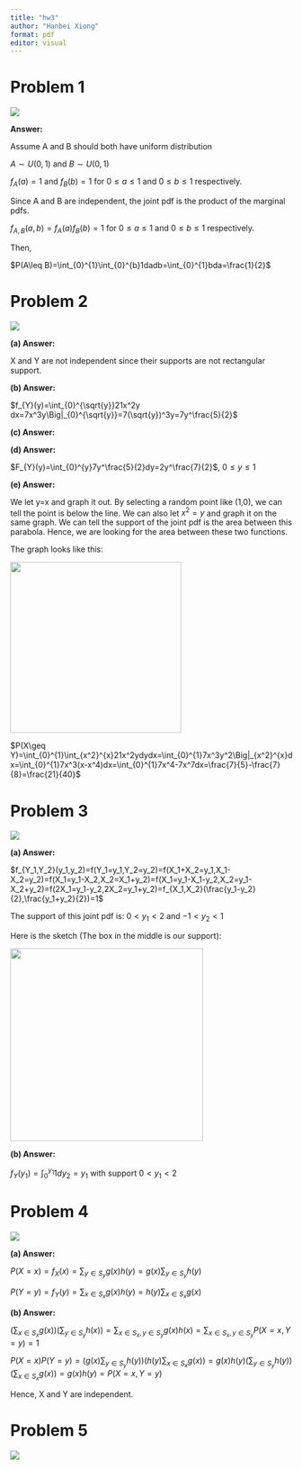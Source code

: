 ```yaml
---
title: "hw3"
author: "Hanbei Xiong"
format: pdf
editor: visual
---
```


# Problem 1

![](images/WeChatc3063296176c7f79bfe5d0c2824824cb.png)

**Answer:**

Assume A and B should both have uniform distribution

$A\sim U(0,1)$ and $B\sim U(0,1)$

$f_{A}(a)=1$ and $f_{B}(b)=1$ for $0\leq a \leq 1$ and $0\leq b \leq 1$ respectively.

Since A and B are independent, the joint pdf is the product of the marginal pdfs.

$f_{A,B}(a,b)=f_{A}(a)f_{B}(b)=1$ for $0\leq a \leq 1$ and $0\leq b \leq 1$ respectively.

Then,

$P(A\leq B)=\int_{0}^{1}\int_{0}^{b}1dadb=\int_{0}^{1}bda=\frac{1}{2}$

# Problem 2

![](images/WeChatd73b5ee85433479248462a20ffbb64fc.png)

**(a) Answer:**

X and Y are not independent since their supports are not rectangular support.

**(b) Answer:**

$f_{Y}(y)=\int_{0}^{\sqrt{y}}21x^2y dx=7x^3y\Big|_{0}^{\sqrt{y}}=7(\sqrt{y})^3y=7y^\frac{5}{2}$

**(c) Answer:**

**(d) Answer:**

$F_{Y}(y)=\int_{0}^{y}7y^\frac{5}{2}dy=2y^\frac{7}{2}$, $0\leq y \leq 1$

**(e) Answer:**

We let y=x and graph it out. By selecting a random point like (1,0), we can tell the point is below the line. We can also let $x^2=y$ and graph it on the same graph. We can tell the support of the joint pdf is the area between this parabola. Hence, we are looking for the area between these two functions.

The graph looks like this:

![](images/WeChat5722c684a3f12fb955bf625e8c9eb68f.png){width="304"}

$P(X\geq Y)=\int_{0}^{1}\int_{x^2}^{x}21x^2ydydx=\int_{0}^{1}7x^3y^2\Big|_{x^2}^{x}dx=\int_{0}^{1}7x^3(x-x^4)dx=\int_{0}^{1}7x^4-7x^7dx=\frac{7}{5}-\frac{7}{8}=\frac{21}{40}$

# Problem 3

![](images/WeChat9c62630d53a1417209b0164d7ac7ce96.png)

**(a) Answer:**

$f_{Y_1,Y_2}(y_1,y_2)=f(Y_1=y_1,Y_2=y_2)=f(X_1+X_2=y_1,X_1-X_2=y_2)=f(X_1=y_1-X_2,X_2=X_1+y_2)=f(X_1=y_1-X_1-y_2,X_2=y_1-X_2+y_2)=f(2X_1=y_1-y_2,2X_2=y_1+y_2)=f_{X_1,X_2}(\frac{y_1-y_2}{2},\frac{y_1+y_2}{2})=1$

The support of this joint pdf is: $0<y_1<2$ and $-1<y_2<1$

Here is the sketch (The box in the middle is our support):

![](images/WeChat011ce51eb0aac95abd00936b183e9695.png){width="343"}

**(b) Answer:**

$f_Y(y_1)=\int_{0}^{y_1}1dy_2=y_1$ with support $0<y_1<2$

# Problem 4

![](images/WeChat66bc7f0f3dd1727b02712db4aa3e767a.png)

**(a) Answer:**

$P(X=x)=f_{X}(x)=\sum_{y\in S_y} g(x)h(y)=g(x)\sum_{y\in S_y}h(y)$

$P(Y=y)=f_{Y}(y)=\sum_{x\in S_x} g(x)h(y)=h(y)\sum_{x\in S_x}g(x)$

**(b) Answer:**

$(\sum_{x\in S_x}g(x))(\sum_{y\in S_y}h(x))=\sum_{x\in S_x,y\in S_y}g(x)h(x)=\sum_{x\in S_x,y\in S_y}P(X=x,Y=y)=1$

$P(X=x)P(Y=y)=(g(x)\sum_{y\in S_y}h(y))(h(y)\sum_{x\in S_x}g(x))=g(x)h(y)(\sum_{y\in S_y}h(y))(\sum_{x\in S_x}g(x))=g(x)h(y)=P(X=x,Y=y)$

Hence, X and Y are independent.

# Problem 5

![](images/WeChatefc5d74c8906d2758af4fbbf6bf28a06.png)
